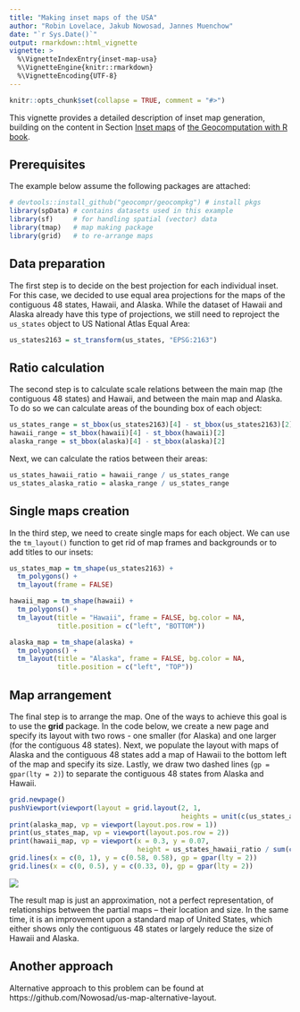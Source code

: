 ```yaml
---
title: "Making inset maps of the USA"
author: "Robin Lovelace, Jakub Nowosad, Jannes Muenchow"
date: "`r Sys.Date()`"
output: rmarkdown::html_vignette
vignette: >
  %\VignetteIndexEntry{inset-map-usa}
  %\VignetteEngine{knitr::rmarkdown}
  %\VignetteEncoding{UTF-8}
---
```


```r
knitr::opts_chunk$set(collapse = TRUE, comment = "#>")
```

This vignette provides a detailed description of inset map generation, building on the content in Section [Inset maps](https://r.geocompx.org/adv-map.html#inset-maps) of [the Geocomputation with R book](https://r.geocompx.org/).

## Prerequisites {-}

The example below assume the following packages are attached:

```r
# devtools::install_github("geocompr/geocompkg") # install pkgs
library(spData) # contains datasets used in this example
library(sf)     # for handling spatial (vector) data
library(tmap)   # map making package
library(grid)   # to re-arrange maps
```

## Data preparation

The first step is to decide on the best projection for each individual inset.
For this case, we decided to use equal area projections for the maps of the contiguous 48 states, Hawaii, and Alaska.
While the dataset of Hawaii and Alaska already have this type of projections, we still need to reproject the `us_states` object to US National Atlas Equal Area:

```r
us_states2163 = st_transform(us_states, "EPSG:2163")
```

## Ratio calculation

The second step is to calculate scale relations between the main map (the contiguous 48 states) and Hawaii, and between the main map and Alaska.
To do so we can calculate areas of the bounding box of each object:

```r
us_states_range = st_bbox(us_states2163)[4] - st_bbox(us_states2163)[2]
hawaii_range = st_bbox(hawaii)[4] - st_bbox(hawaii)[2]
alaska_range = st_bbox(alaska)[4] - st_bbox(alaska)[2]
``` 

Next, we can calculate the ratios between their areas:

```r
us_states_hawaii_ratio = hawaii_range / us_states_range
us_states_alaska_ratio = alaska_range / us_states_range
```

## Single maps creation

In the third step, we need to create single maps for each object.
We can use the `tm_layout()` function to get rid of map frames and backgrounds or to add titles to our insets:

```r
us_states_map = tm_shape(us_states2163) +
  tm_polygons() + 
  tm_layout(frame = FALSE)
```

```r
hawaii_map = tm_shape(hawaii) +
  tm_polygons() + 
  tm_layout(title = "Hawaii", frame = FALSE, bg.color = NA, 
            title.position = c("left", "BOTTOM")) 
```

```r
alaska_map = tm_shape(alaska) +
  tm_polygons() + 
  tm_layout(title = "Alaska", frame = FALSE, bg.color = NA, 
            title.position = c("left", "TOP")) 
```

## Map arrangement

The final step is to arrange the map.
One of the ways to achieve this goal is to use the **grid** package.
In the code below, we create a new page and specify its layout with two rows - one smaller (for Alaska) and one larger (for the contiguous 48 states).
Next, we populate the layout with maps of Alaska and the contiguous 48 states add a map of Hawaii to the bottom left of the map and specify its size.
Lastly, we draw two dashed lines (`gp = gpar(lty = 2)`) to separate the contiguous 48 states from Alaska and Hawaii.

```r
grid.newpage()
pushViewport(viewport(layout = grid.layout(2, 1,
                                           heights = unit(c(us_states_alaska_ratio, 1), "null"))))
print(alaska_map, vp = viewport(layout.pos.row = 1))
print(us_states_map, vp = viewport(layout.pos.row = 2))
print(hawaii_map, vp = viewport(x = 0.3, y = 0.07,
                                height = us_states_hawaii_ratio / sum(c(us_states_alaska_ratio, 1))))
grid.lines(x = c(0, 1), y = c(0.58, 0.58), gp = gpar(lty = 2))
grid.lines(x = c(0, 0.5), y = c(0.33, 0), gp = gpar(lty = 2))
```

![](https://user-images.githubusercontent.com/1825120/93193995-78ce2e80-f73f-11ea-805d-d59f8d9773c3.png)

The result map is just an approximation, not a perfect representation, of relationships between the partial maps -- their location and size. 
In the same time, it is an improvement upon a standard map of United States, which either shows only the contiguous 48 states or largely reduce the size of Hawaii and Alaska.

## Another approach

Alternative approach to this problem can be found at https://github.com/Nowosad/us-map-alternative-layout.
